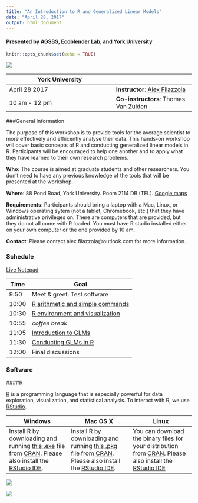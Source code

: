 ```yaml
---
title: "An Introduction to R and Generalized Linear Models"
date: "April 28, 2017"
output: html_document
---
```

#### Presented by [AGSBS](http://agsbs.yugsa.ca/), [Ecoblender Lab](http://www.ecoblender.org/), and [York University](http://www.yorku.ca/index.html)
```r
knitr::opts_chunk$set(echo = TRUE)
```

<div style="width:500px; height=350px">
![](images/alex.jpg)
</div>

York University | 
----------------|------------
April 28 2017   | **Instructor**: [Alex Filazzola](http://www.filazzola.info)
10 am - 12 pm   | **Co-instructors**: Thomas Van Zuiden

###General Information

The purpose of this workshop is to provide tools for the average scientist to more effectively and effiicently analyse their data. This hands-on workshop will cover basic concepts  of R and conducting generalized linear models in R. Participants will be encouraged to help one another and to apply what they have learned to their own research problems.


**Who**: The course is aimed at graduate students and other researchers. You don't need to have any previous knowledge of the tools that will be presented at the workshop.

**Where**: 88 Pond Road, York University. Room 2114 DB (TEL). [Google maps](https://goo.gl/maps/fLeskquHNZs)

**Requirements**: Participants should bring a laptop with a Mac, Linux, or Windows operating sytem (not a tablet, Chromebook, etc.) that they have administrative privileges on. There are computers that are provided, but they do not all come with R loaded. You must have R studio installed either on your own computer or the one provided by 10 am.

**Contact**: Please contact alex.filazzola@outlook.com for more information.

### Schedule

[Live Notepad](https://docs.google.com/document/d/18RSBJ709HMAbzjhcPiq7dvkRRGxe41MrIdj-hq7KkpU/edit?usp=sharing)

Time   | Goal
-------|------------
9:50   | Meet & greet. Test software
10:00  | [R arithmetic and simple commands](R.basics//r.basics.html)
10:30  | [R environment and visualization](R.basics//r.basics.html)
10:55  | *coffee break*
11:05  | [Introduction to GLMs](GLM.intro//GLM.intro.html)
11:30  | [Conducting GLMs in R](GLM.intro//GLM.intro.html)
12:00  | Final discussions


### Software

####R

[R](http://www.r-project.org/) is a programming language that is especially powerful for data exploration, visualization, and statistical analysis. To interact with R, we use [RStudio](http://www.rstudio.com/).



Windows        |   Mac OS  X   |      Linux
---------------|---------------|---------------
Install R by downloading and running [this .exe](http://cran.r-project.org/bin/windows/base/release.htm) file from [CRAN](http://cran.r-project.org/index.html). Please also install the [RStudio IDE](http://www.rstudio.com/ide/download/desktop).| Install R by downloading and running [this .pkg](http://cran.r-project.org/bin/macosx/R-latest.pkg) file from [CRAN](http://cran.r-project.org/index.html). Please also install the [RStudio IDE](http://www.rstudio.com/ide/download/desktop).|You can download the binary files for your distribution from [CRAN](http://cran.r-project.org/index.html). Please also install the [RStudio IDE](http://www.rstudio.com/ide/download/desktop)

<div style="width:200px; height=200px">
![](images/yorku.logo.jpg)
</div>
<div style="width:300px; height=120px">
![](images/agsbs.logo.png)
</div>


